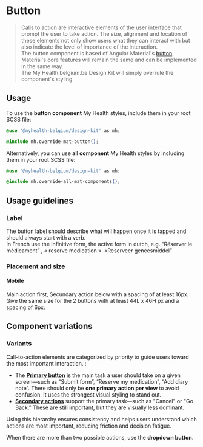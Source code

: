 
<Meta title="Components/Buttons (cta)/Button" of={ButtonStories} />

# Button

> Calls to action are interactive elements of the user interface that prompt the user to take action. The size, alignment and location of these elements not only show users what they can interact with but also indicate the level of importance of the interaction.<br />
> The button component is based of Angular Material's [button](https://material.angular.io/components/button). Material's core features will remain the same and can be implemented in the same way.<br />
> The My Health belgium.be Design Kit will simply overrule the component's styling.

## Usage

To use the **button component** My Health styles, include them in your root SCSS file:

```css
@use '@myhealth-belgium/design-kit' as mh;

@include mh.override-mat-button();
```

Alternatively, you can use **all component** My Health styles by including them in your root SCSS file:

```css
@use '@myhealth-belgium/design-kit' as mh;

@include mh.override-all-mat-components();
```

## Usage guidelines
### Label
The button label should describe what will happen once it is tapped and should always start with a verb.<br />
In French use the infinitive form, the active form in dutch, e.g. “Réserver le médicament” , « reserve medication ».  «Reserveer geneesmiddel”

### Placement and size

#### Mobile
Main action first, Secundary action below with a spacing of at least 16px.<br />
Give the same size for the 2 buttons with at least 44L x 46H px and a spacing of 6px.

## Component variations
### Variants
<Canvas of={ButtonStories.AllVariants} sourceState="none" />

Call-to-action elements are categorized by priority to guide users toward the most important interaction. :
 * The <a href="?path=/story/components-buttons-cta-button--flat">**Primary button**</a> is the main task a user should take on a given screen—such as “Submit form”, “Reserve my medication”, “Add diary note”. There should only be **one primary action per view** to avoid confusion. It uses the strongest visual styling to stand out.
 * <a href="?path=/story/components-buttons-cta-button--stroked">**Secondary actions**</a> support the primary task—such as "Cancel" or "Go Back." These are still important, but they are visually less dominant.

Using this hierarchy ensures consistency and helps users understand which actions are most important, reducing friction and decision fatigue.

When there are more than two possible actions, use the **dropdown button**.

